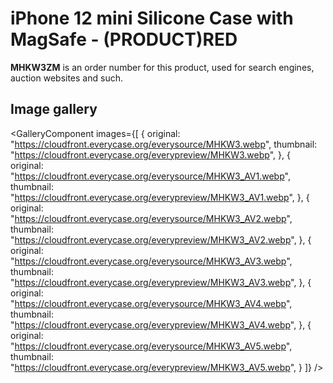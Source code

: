 
# iPhone 12 mini Silicone Case with MagSafe - (PRODUCT)RED

<Callout type='info' emoji='👉🏻'>**MHKW3ZM** is an order number for this product, used for search engines, auction websites and such.</Callout>

## Image gallery

<GalleryComponent
    images={[
      {
        original: "https://cloudfront.everycase.org/everysource/MHKW3.webp",
        thumbnail: "https://cloudfront.everycase.org/everypreview/MHKW3.webp",
      },
      {
        original: "https://cloudfront.everycase.org/everysource/MHKW3_AV1.webp",
        thumbnail: "https://cloudfront.everycase.org/everypreview/MHKW3_AV1.webp",
      },
      {
        original: "https://cloudfront.everycase.org/everysource/MHKW3_AV2.webp",
        thumbnail: "https://cloudfront.everycase.org/everypreview/MHKW3_AV2.webp",
      },
      {
        original: "https://cloudfront.everycase.org/everysource/MHKW3_AV3.webp",
        thumbnail: "https://cloudfront.everycase.org/everypreview/MHKW3_AV3.webp",
      },
      {
        original: "https://cloudfront.everycase.org/everysource/MHKW3_AV4.webp",
        thumbnail: "https://cloudfront.everycase.org/everypreview/MHKW3_AV4.webp",
      },
      {
        original: "https://cloudfront.everycase.org/everysource/MHKW3_AV5.webp",
        thumbnail: "https://cloudfront.everycase.org/everypreview/MHKW3_AV5.webp",
      }
    ]}
  />
